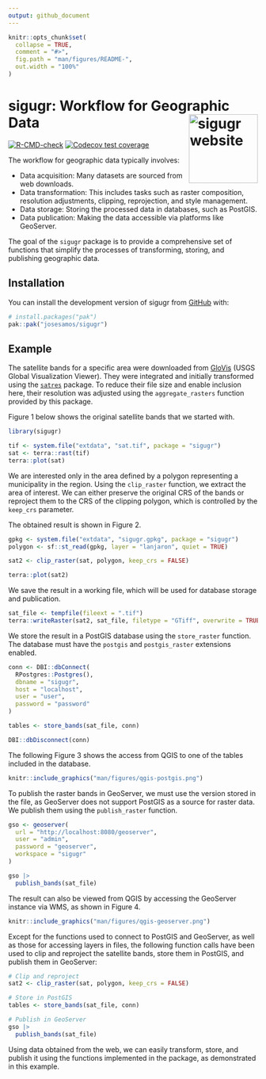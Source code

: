 ```yaml
---
output: github_document
---
```


<!-- README.md is generated from README.Rmd. Please edit that file -->

```r
knitr::opts_chunk$set(
  collapse = TRUE,
  comment = "#>",
  fig.path = "man/figures/README-",
  out.width = "100%"
)
```

# sigugr: Workflow for Geographic Data <a href="https://josesamos.github.io/sigugr/"><img src="man/figures/logo.png" align="right" height="139" alt="sigugr website" /></a>


<!-- badges: start -->
[![R-CMD-check](https://github.com/josesamos/sigugr/actions/workflows/R-CMD-check.yaml/badge.svg)](https://github.com/josesamos/sigugr/actions/workflows/R-CMD-check.yaml)
[![Codecov test coverage](https://codecov.io/gh/josesamos/sigugr/graph/badge.svg)](https://app.codecov.io/gh/josesamos/sigugr)
<!-- badges: end -->

The workflow for geographic data typically involves:  

- Data acquisition: Many datasets are sourced from web downloads.  
- Data transformation: This includes tasks such as raster composition, resolution adjustments, clipping, reprojection, and style management.  
- Data storage: Storing the processed data in databases, such as PostGIS.  
- Data publication: Making the data accessible via platforms like GeoServer.  

The goal of the `sigugr` package is to provide a comprehensive set of functions that simplify the processes of transforming, storing, and publishing geographic data.


## Installation

You can install the development version of sigugr from [GitHub](https://github.com/) with:

``` r
# install.packages("pak")
pak::pak("josesamos/sigugr")
```

## Example

The satellite bands for a specific area were downloaded from [GloVis](https://glovis.usgs.gov/app?fullscreen=0) (USGS Global Visualization Viewer). They were integrated and initially transformed using the [`satres`](https://CRAN.R-project.org/package=satres) package. To reduce their file size and enable inclusion here, their resolution was adjusted using the `aggregate_rasters` function provided by this package.

Figure 1 below shows the original satellite bands that we started with.

```r
library(sigugr)

tif <- system.file("extdata", "sat.tif", package = "sigugr")
sat <- terra::rast(tif)
terra::plot(sat)
```

We are interested only in the area defined by a polygon representing a municipality in the region. Using the `clip_raster` function, we extract the area of interest. We can either preserve the original CRS of the bands or reproject them to the CRS of the clipping polygon, which is controlled by the `keep_crs` parameter.

The obtained result is shown in Figure 2.

```r
gpkg <- system.file("extdata", "sigugr.gpkg", package = "sigugr")
polygon <- sf::st_read(gpkg, layer = "lanjaron", quiet = TRUE)

sat2 <- clip_raster(sat, polygon, keep_crs = FALSE)

terra::plot(sat2)
```

We save the result in a working file, which will be used for database storage and publication.

```r
sat_file <- tempfile(fileext = ".tif")
terra::writeRaster(sat2, sat_file, filetype = "GTiff", overwrite = TRUE)
```

We store the result in a PostGIS database using the `store_raster` function. The database must have the `postgis` and `postgis_raster` extensions enabled.

```r
conn <- DBI::dbConnect(
  RPostgres::Postgres(),
  dbname = "sigugr",
  host = "localhost",
  user = "user",
  password = "password"
)

tables <- store_bands(sat_file, conn)

DBI::dbDisconnect(conn)
```

The following Figure 3 shows the access from QGIS to one of the tables included in the database.

```r
knitr::include_graphics("man/figures/qgis-postgis.png")
```

To publish the raster bands in GeoServer, we must use the version stored in the file, as GeoServer does not support PostGIS as a source for raster data. We publish them using the `publish_raster` function.

```r
gso <- geoserver(
  url = "http://localhost:8080/geoserver",
  user = "admin",
  password = "geoserver",
  workspace = "sigugr"
)

gso |>
  publish_bands(sat_file)
```

The result can also be viewed from QGIS by accessing the GeoServer instance via WMS, as shown in Figure 4.

```r
knitr::include_graphics("man/figures/qgis-geoserver.png")
```

Except for the functions used to connect to PostGIS and GeoServer, as well as those for accessing layers in files, the following function calls have been used to clip and reproject the satellite bands, store them in PostGIS, and publish them in GeoServer:

```r
# Clip and reproject
sat2 <- clip_raster(sat, polygon, keep_crs = FALSE)

# Store in PostGIS
tables <- store_bands(sat_file, conn)

# Publish in GeoServer
gso |>
  publish_bands(sat_file)
```

Using data obtained from the web, we can easily transform, store, and publish it using the functions implemented in the package, as demonstrated in this example.


